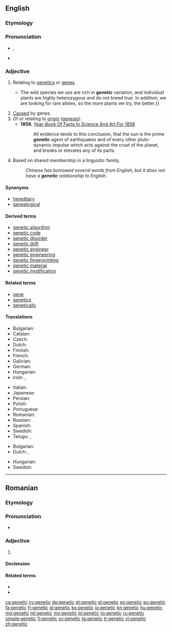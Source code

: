 {{also|genètic}}
==English==
{{wikipedia}}
===Etymology===
{{PIE root|en|ǵenh₁}}
{{rfe|lang=en}}

===Pronunciation===
* {{enPR|jə-nĕt'ĭk}}, {{IPA|[d͡ʒəˈnetɪk]|[d͡ʒɪˈnetɪk]|lang=en}}
* {{rhymes|ɛtɪk|lang=en}}

===Adjective===
{{en-adj|-}}

# {{context|genetics|lang=en}} Relating to [[genetics]] or [[gene]]s.
#* {{quote-magazine|year=2013|month=May-June|author=[http://www.americanscientist.org/authors/detail/david-van-tassel David Van Tassel], [http://www.americanscientist.org/authors/detail/lee-dehaan Lee DeHaan]
|title=[http://www.americanscientist.org/issues/feature/2013/3/wild-plants-to-the-rescue Wild Plants to the Rescue]
|volume=101|issue=3|magazine={{w|American Scientist}}
|passage=Plant breeding is always a numbers game.{{...}}The wild species we use are rich in '''genetic''' variation, and individual plants are highly heterozygous and do not breed true. In addition, we are looking for rare alleles, so the more plants we try, the better.}}
# [[cause|Cause]]d by genes.
# Of or relating to [[origin]] ([[genesis]]).
#* '''1858''', [http://books.google.com/books?id=NBo1AAAAMAAJ&pg=PA365 Year-Book Of Facts In Science And Art For 1858]
#*: All evidence tends to this conclusion, that the sun is the prime '''genetic''' agent of earthquakes and of every other pluto-dynamic impulse which acts against the crust of the planet, and breaks or elevates any of its parts.
# {{lb|en|linguistics}} Based on shared membership in a linguistic family.
#: ''Chinese has borrowed several words from English, but it does not have a '''genetic''' relationship to English.''

====Synonyms====
* [[hereditary]]
* [[genealogical]]<!--especially in the linguistic sense-->

====Derived terms====
* [[genetic algorithm]]
* [[genetic code]]
* [[genetic disorder]]
* [[genetic drift]]
* [[genetic engineer]]
* [[genetic engineering]]
* [[genetic fingerprinting]]
* [[genetic material]]
* [[genetic modification]]

====Related terms====
* [[gene]]
* [[genetics]]
* [[genetically]]

====Translations====
{{trans-top|relating to genetics or genes}}
* Bulgarian: {{t|bg|генетичен|sc=Cyrl}}
* Catalan: {{t|ca|genètic}}
* Czech: {{t+|cs|genetický|m}}
* Dutch: {{t+|nl|genetisch}}
* Finnish: {{t|fi|geneettinen}}
* French: {{t+|fr|génétique}}
* Galician: {{t+|gl|xenético}}
* German: {{t+|de|genetisch}}
* Hungarian: {{t+|hu|genetikai}}
* Irish: {{t|ga|gineach}}, {{t|ga|géiniteach}}
{{trans-mid}}
* Italian: {{t+|it|genetico}}
* Japanese: {{t|ja|遺伝的|tr=identeki|sc=Jpan}}
* Persian: {{t+|fa|تباری|tr=tabaari}}
* Polish: {{t+|pl|genetyczny|m}}
* Portuguese: {{t+|pt|genético}}
* Romanian: {{t+|ro|genetic}}
* Russian: {{t+|ru|генети́ческий}}
* Spanish: {{t+|es|genético}}
* Swedish: {{t+|sv|genetisk}}
* Telugu: {{t|te|జన్యు|tr=janyu}}, {{t|te|జన్యుపరమైన|tr=janyuparamaina}}
{{trans-bottom}}

{{trans-top|caused by genes}}
* Bulgarian: {{t|bg|генен|sc=Cyrl}}
* Dutch: {{t+|nl|genetisch}}, {{t+|nl|erfelijk}}
{{trans-mid}}
* Hungarian: {{t+|hu|genetikai}}
* Swedish: {{t+|sv|genetisk}}
{{trans-bottom}}

----

==Romanian==

===Etymology===
{{etyl|fr|ro}} {{term|génétique|lang=fr}}

===Pronunciation===
* {{IPA|[d͡ʒeˈne.tik]|lang=ro}}

===Adjective===
{{ro-adj|4}}

# {{l|en|genetic}}

====Declension====
{{ro-adj-4}}

====Related terms====
* {{l|ro|genă}}
* {{l|ro|genetică}}

[[ca:genetic]]
[[cy:genetic]]
[[de:genetic]]
[[et:genetic]]
[[el:genetic]]
[[es:genetic]]
[[eu:genetic]]
[[fa:genetic]]
[[fr:genetic]]
[[gl:genetic]]
[[ko:genetic]]
[[io:genetic]]
[[kn:genetic]]
[[hu:genetic]]
[[mg:genetic]]
[[ml:genetic]]
[[my:genetic]]
[[pl:genetic]]
[[ro:genetic]]
[[ru:genetic]]
[[simple:genetic]]
[[fi:genetic]]
[[sv:genetic]]
[[ta:genetic]]
[[tr:genetic]]
[[vi:genetic]]
[[zh:genetic]]